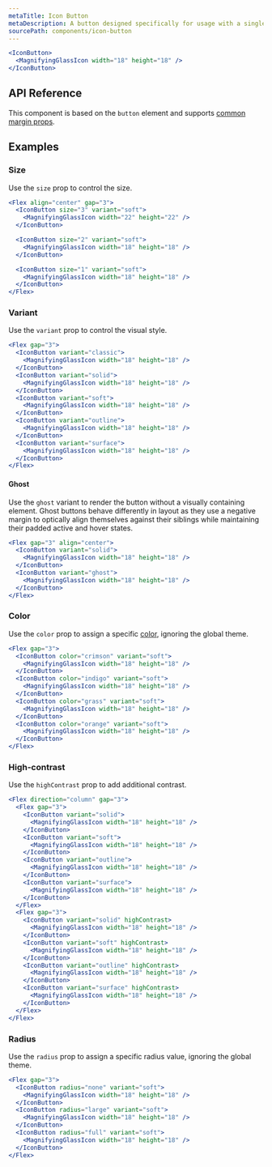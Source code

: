 ```yaml
---
metaTitle: Icon Button
metaDescription: A button designed specifically for usage with a single icon.
sourcePath: components/icon-button
---
```


```jsx live=true
<IconButton>
  <MagnifyingGlassIcon width="18" height="18" />
</IconButton>
```

## API Reference

This component is based on the `button` element and supports [common margin props](/themes/docs/theme/layout#margin-props).

<ThemesPropsTable name="iconButton" />

## Examples

### Size

Use the `size` prop to control the size.

```jsx live=true
<Flex align="center" gap="3">
  <IconButton size="3" variant="soft">
    <MagnifyingGlassIcon width="22" height="22" />
  </IconButton>

  <IconButton size="2" variant="soft">
    <MagnifyingGlassIcon width="18" height="18" />
  </IconButton>

  <IconButton size="1" variant="soft">
    <MagnifyingGlassIcon width="18" height="18" />
  </IconButton>
</Flex>
```

### Variant

Use the `variant` prop to control the visual style.

```jsx live=true
<Flex gap="3">
  <IconButton variant="classic">
    <MagnifyingGlassIcon width="18" height="18" />
  </IconButton>
  <IconButton variant="solid">
    <MagnifyingGlassIcon width="18" height="18" />
  </IconButton>
  <IconButton variant="soft">
    <MagnifyingGlassIcon width="18" height="18" />
  </IconButton>
  <IconButton variant="outline">
    <MagnifyingGlassIcon width="18" height="18" />
  </IconButton>
  <IconButton variant="surface">
    <MagnifyingGlassIcon width="18" height="18" />
  </IconButton>
</Flex>
```

#### Ghost

Use the `ghost` variant to render the button without a visually containing element. Ghost buttons behave differently in layout as they use a negative margin to optically align themselves against their siblings while maintaining their padded active and hover states.

```jsx live=true line=3
<Flex gap="3" align="center">
  <IconButton variant="solid">
    <MagnifyingGlassIcon width="18" height="18" />
  </IconButton>
  <IconButton variant="ghost">
    <MagnifyingGlassIcon width="18" height="18" />
  </IconButton>
</Flex>
```

### Color

Use the `color` prop to assign a specific [color](/themes/docs/theme/color), ignoring the global theme.

```jsx live=true
<Flex gap="3">
  <IconButton color="crimson" variant="soft">
    <MagnifyingGlassIcon width="18" height="18" />
  </IconButton>
  <IconButton color="indigo" variant="soft">
    <MagnifyingGlassIcon width="18" height="18" />
  </IconButton>
  <IconButton color="grass" variant="soft">
    <MagnifyingGlassIcon width="18" height="18" />
  </IconButton>
  <IconButton color="orange" variant="soft">
    <MagnifyingGlassIcon width="18" height="18" />
  </IconButton>
</Flex>
```

### High-contrast

Use the `highContrast` prop to add additional contrast.

```jsx live=true
<Flex direction="column" gap="3">
  <Flex gap="3">
    <IconButton variant="solid">
      <MagnifyingGlassIcon width="18" height="18" />
    </IconButton>
    <IconButton variant="soft">
      <MagnifyingGlassIcon width="18" height="18" />
    </IconButton>
    <IconButton variant="outline">
      <MagnifyingGlassIcon width="18" height="18" />
    </IconButton>
    <IconButton variant="surface">
      <MagnifyingGlassIcon width="18" height="18" />
    </IconButton>
  </Flex>
  <Flex gap="3">
    <IconButton variant="solid" highContrast>
      <MagnifyingGlassIcon width="18" height="18" />
    </IconButton>
    <IconButton variant="soft" highContrast>
      <MagnifyingGlassIcon width="18" height="18" />
    </IconButton>
    <IconButton variant="outline" highContrast>
      <MagnifyingGlassIcon width="18" height="18" />
    </IconButton>
    <IconButton variant="surface" highContrast>
      <MagnifyingGlassIcon width="18" height="18" />
    </IconButton>
  </Flex>
</Flex>
```

### Radius

Use the `radius` prop to assign a specific radius value, ignoring the global theme.

```jsx live=true
<Flex gap="3">
  <IconButton radius="none" variant="soft">
    <MagnifyingGlassIcon width="18" height="18" />
  </IconButton>
  <IconButton radius="large" variant="soft">
    <MagnifyingGlassIcon width="18" height="18" />
  </IconButton>
  <IconButton radius="full" variant="soft">
    <MagnifyingGlassIcon width="18" height="18" />
  </IconButton>
</Flex>
```
